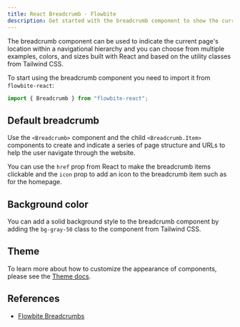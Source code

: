 ```yaml
---
title: React Breadcrumb - Flowbite
description: Get started with the breadcrumb component to show the current page location based on the URL structure using React and Tailwind CSS
---
```


The breadcrumb component can be used to indicate the current page's location within a navigational hierarchy and you can choose from multiple examples, colors, and sizes built with React and based on the utility classes from Tailwind CSS.

To start using the breadcrumb component you need to import it from `flowbite-react`:

```jsx
import { Breadcrumb } from "flowbite-react";
```

## Default breadcrumb

Use the `<Breadcrumb>` component and the child `<Breadcrumb.Item>` components to create and indicate a series of page structure and URLs to help the user navigate through the website.

You can use the `href` prop from React to make the breadcrumb items clickable and the `icon` prop to add an icon to the breadcrumb item such as for the homepage.

<Example name="breadcrumb.root" />

## Background color

You can add a solid background style to the breadcrumb component by adding the `bg-gray-50` class to the component from Tailwind CSS.

<Example name="breadcrumb.backgroundColor" />

## Theme

To learn more about how to customize the appearance of components, please see the [Theme docs](/docs/customize/theme).

<Theme name="breadcrumb" />

## References

- [Flowbite Breadcrumbs](https://flowbite.com/docs/components/breadcrumb/)
